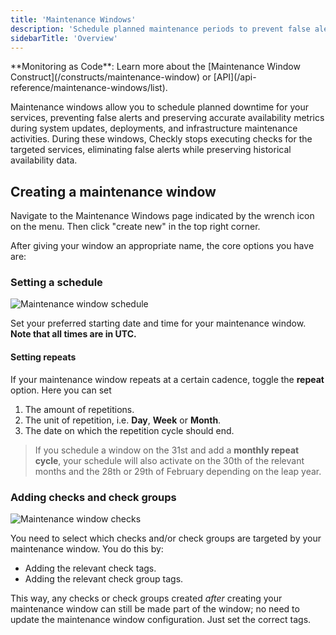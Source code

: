 ```yaml
---
title: 'Maintenance Windows'
description: 'Schedule planned maintenance periods to prevent false alerts.'
sidebarTitle: 'Overview'
---
```


<Tip>
**Monitoring as Code**: Learn more about the [Maintenance Window Construct](/constructs/maintenance-window) or [API](/api-reference/maintenance-windows/list).
</Tip>

Maintenance windows allow you to schedule planned downtime for your services, preventing false alerts and preserving accurate availability metrics during system updates, deployments, and infrastructure maintenance activities. During these windows, Checkly stops executing checks for the targeted services, eliminating false alerts while preserving historical availability data.


## Creating a maintenance window 

Navigate to the Maintenance Windows page indicated by the wrench icon on the menu. Then click "create new" in the top right corner.

After giving your window an appropriate name, the core options you have are:

### Setting a schedule

![Maintenance window schedule](/images/maintenance-schedule-3.png)

Set your preferred starting date and time for your maintenance window. **Note that all times are in UTC.** 

#### Setting repeats

If your maintenance window repeats at a certain cadence, toggle the **repeat** option. Here you can set

1. The amount of repetitions.
2. The unit of repetition, i.e. **Day**, **Week** or **Month**.
3. The date on which the repetition cycle should end.

> If you schedule a window on the 31st and add a **monthly repeat cycle**, your schedule will also activate on
> the 30th of the relevant months and the 28th or 29th of February depending on the leap year.

### Adding checks and check groups

![Maintenance window checks](/images/maintenance-checks-2.png)

You need to select which checks and/or check groups are targeted by your maintenance window. You do this by:
 
- Adding the relevant check tags.
- Adding the relevant check group tags.

This way, any checks or check groups created *after* creating your maintenance window can still be made part of the window; no
need to update the maintenance window configuration. Just set the correct tags.
